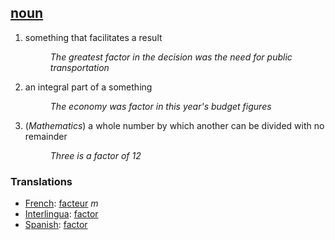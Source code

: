 == [[noun]] ==
# something that facilitates a result
#:''The greatest factor in the decision was the need for public transportation''
# an integral part of a something
#:''The economy was factor in this year's budget figures''
# (''Mathematics'') a whole number by which another can be divided with no remainder
#:''Three is a factor of 12''

=== Translations ===
*[[French]]: [[facteur]] ''m''
*[[Interlingua]]: [[factor]]
*[[Spanish]]: [[factor]]